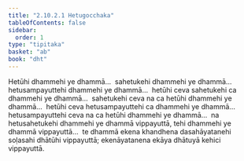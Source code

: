 ```yaml
---
title: "2.10.2.1 Hetugocchaka"
tableOfContents: false
sidebar:
  order: 1
type: "tipitaka"
basket: "ab"
book: "dht"
---
```



<DynamicBreadcrumb />

<Division number="389" book="dht">

<Paragraph number="479" book="dht">
Hetūhi dhammehi ye dhammā…  sahetukehi dhammehi ye dhammā…  hetusampayuttehi dhammehi ye dhammā…  hetūhi ceva sahetukehi ca dhammehi ye dhammā…  sahetukehi ceva na ca hetūhi dhammehi ye dhammā…  hetūhi ceva hetusampayuttehi ca dhammehi ye dhammā…  hetusampayuttehi ceva na ca hetūhi dhammehi ye dhammā…  na hetusahetukehi dhammehi ye dhammā vippayuttā, tehi dhammehi ye dhammā vippayuttā…  te dhammā ekena khandhena dasahāyatanehi soḷasahi dhātūhi vippayuttā; ekenāyatanena ekāya dhātuyā kehici vippayuttā.
</Paragraph>
</Division>